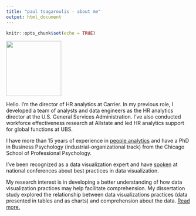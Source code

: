 ```yaml
---
title: "paul tsagaroulis - about me"
output: html_document
---
```


```r
knitr::opts_chunk$set(echo = TRUE)
```

<!-- Global site tag (gtag.js) - Google Analytics -->
<script async src="https://www.googletagmanager.com/gtag/js?id=UA-61071-2"></script>
<script>
  window.dataLayer = window.dataLayer || [];
  function gtag(){dataLayer.push(arguments);}
  gtag('js', new Date());

  gtag('config', 'UA-61071-2');
</script>

![](https://raw.githubusercontent.com/ptsag/ptsag.github.io/main/paul-tsagaroulis.jpg){#id .class width=150 height=150px} 

Hello. I'm the director of HR analytics at Carrier. In my previous role, I developed a team of analysts and data engineers as the HR analytics  director at the U.S. General Services Administration. I've also conducted workforce effectiveness research at Allstate and led HR analytics support for global functions at UBS. 

I have more than 15 years of experience in [people analytics](people-analytics.html) and have a PhD in Business Psychology (industrial-organizational track) from the Chicago School of Professional Psychology. 

I've been recognized as a data visualization expert and have [spoken](presentations.html) at national conferences about best practices in data visualization. 

My research interest is in developing a better understanding of how data visualization practices may help facilitate comprehension. My dissertation study explored the relationship between data visualizations practices (data presented in tables and as charts) and comprehension about the data. [Read more.](research.html)
